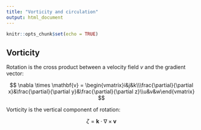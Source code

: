 ```yaml
---
title: "Vorticity and circulation"
output: html_document
---
```


```r
knitr::opts_chunk$set(echo = TRUE)
```

## Vorticity

Rotation is the cross product between a velocity field $v$ and the gradient vector:

$$
\nabla \times \mathbf{v} = \begin{vmatrix}i&j&k\\\frac{\partial}{\partial x}&\frac{\partial}{\partial y}&\frac{\partial}{\partial z}\\u&v&w\end{vmatrix}
$$

Vorticity is the vertical component of rotation:

$$
\zeta = \mathbf{k} \cdot \nabla \times \mathbf{v}
$$
